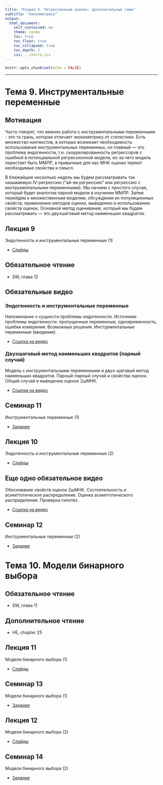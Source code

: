 ```yaml
---
title: "Раздел 5. Регрессионный анализ: дополнительные темы"
subtitle: "Эконометрика"
output:  
  html_document:  
    self_contained: no  
    theme: cosmo
    toc: true
    toc_float: true
    toc_collapsed: true
    toc_depth: 2
    css: ../extra.css
---
```


```r
knitr::opts_chunk$set(echo = FALSE)
```

---

# Тема 9. Инструментальные переменные

## Мотивация
Часто говорят, что именно работа с инструментальными переменными - это та грань, которая отличает эконометрику от статистики. Есть множество контекстов, в которых возникает необходимость использования инструментальных переменных, но главный --- это проблема эндогенности, т.е. скоррелированность регрессоров с ошибкой в потенциальной регрессионной модели, из-за чего модель перестает быть ММЛР, а привычные для нас МНК оценки теряют необходимые свойства и смысл. 

В ближайшие несколько недель мы будем рассматривать так называемую IV-регрессию (“ай-ви регрессию” или регрессию с инструментальными переменными). Мы начнем с простого случая, который будет аналогом парной модели в изучении ММЛР. Затем перейдем к множественным моделям, обсуждении их популяционных свойств, применению методов оценки, выведению и использованию свойств оценок. Основной метод оценивания, который мы будем рассматривать --- это двухшаговый метод наименьших квадратов.


## Лекция 9
Эндогенность и инструментальные переменные (1)

- [Слайды](lect09_IV.pdf)


## Обязательное чтение

- SW, глава 12


## Обязательные видео

### Эндогенность и инструментальные переменные
Напоминание о сущности проблемы эндогенности. Источники проблемы эндогенности: пропущенные переменные, одновременность, ошибки измерения. Возможные решения. Инстурментальные переменные (введение).

- [Ссылка на видео](https://drive.google.com/file/d/1BzQk1kP8gSODQ3fMNTvx2XecY5vEBig1/view)

### Двухшаговый метод наименьших квадратов (парный случай)
Модель с инструментальными переменными и двух-шаговый метод наименьших квадратов. Парный-парный случай и свойства оценок. Общий случай и выведение оценок 2шМНК.

- [Ссылка на видео](https://drive.google.com/file/d/10BEKLUZSiv60ePQsQ4TkE4LwAhvPmWop/view)

## Семинар 11
Инструментальные переменные (1)

- [Задание](sem11_IV.html)

## Лекция 10
Эндогенность и инструментальные переменные (2)

- [Слайды](lect10_IV2.pdf)

## Еще одно обязательное видео
Обоснование свойств оценок 2шМНК. Состоятельность и асимптотическое распределение. Оценка асимптотического распределения. Проверка гипотез.

- [Ссылка на видео](https://drive.google.com/file/d/1VeT0lL7CM2kar0ragGs6EYoFEIcN6wR5/view)

## Семинар 12
Инструментальные переменные (2)

- [Задание](sem12_IV2.html)


# Тема 10. Модели бинарного выбора

## Обязательное чтение
- SW, глава 11

## Дополнительное чтение
- HE, chapter 25

## Лекция 11
Модели бинарного выбора (1)

- [Слайды](lect11_bin.pdf)

## Семинар 13
Модели бинарного выбора (1)

- [Задание](sem13_bin.html)

## Лекция 12
Модели бинарного выбора (2)

- [Слайды](lect12_bin2.pdf)

## Семинар 14
Модели бинарного выбора (2)

- [Задание](sem14_bin2.html)